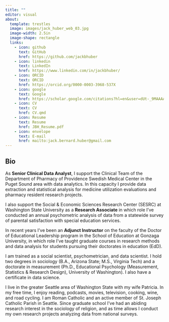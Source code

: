 ```yaml
---
title: ""
editor: visual
about: 
  template: trestles
  image: images/jack_huber_web_03.jpg
  image-width: 2.5in
  image-shape: rectangle
  links:
    - icon: github
      text: GitHub
      href: https://github.com/jackbhuber
    - icon: linkedin
      text: LinkedIn
      href: https://www.linkedin.com/in/jackbhuber/
    - icon: ORCID
      text: ORCID
      href: https://orcid.org/0000-0003-3968-537X
    - icon: google
      text: Google
      href: https://scholar.google.com/citations?hl=en&user=dUt-_9MAAAAJ&view_op=list_works&gmla=AJsN-F5ItHsXL2NzbPuomfVm6jO2FKvvwNDIQLS48WQwMDc8qF-fwqnUV95iJfCfNsf9IDbq3R1O4cHjP8RY4gMG8weuRyJlio-o0UUPJObSiBOCQJGJXNo
    - icon: CV
      text: CV
      href: CV.qmd
    - icon: Resume
      text: Resume
      href: JBH_Resume.pdf
    - icon: envelope
      text: E-mail
      href: mailto:jack.bernard.huber@gmail.com
---
```


## Bio

As **Senior Clinical Data Analyst**, I support the Clinical Team of the Department of Pharmacy of Providence Swedish Medical Center in the Puget Sound area with data analytics. In this capacity I provide data extraction and statistical analysis for medicine utilization evaluations and pharmacy resident research projects.

I also support the Social & Economic Sciences Research Center (SESRC) at Washington State University as a **Research Associate** in which role I've conducted an annual psychometric analysis of data from a statewide survey of parental satisfaction with special education services.

In recent years I've been an **Adjunct Instructor** on the faculty of the Doctor of Educational Leadership program in the School of Education at Gonzaga University, in which role I've taught graduate courses in research methods and data analysis for students pursuing their doctorates in education (EdD).

I am trained as a social scientist, psychometrician, and data scientist. I hold two degrees in sociology (B.A., Arizona State; M.S., Virginia Tech) and a doctorate in measurement (Ph.D., Educational Psychology (Measurement, Statistics & Research Design), University of Washington). I also have a certificate in data science.

I live in the greater Seattle area of Washington State with my wife Patricia. In my free time, I enjoy reading, podcasts, movies, television, cooking, wine, and road cycling. I am Roman Catholic and an active member of St. Joseph Catholic Parish in Seattle. Since graduate school I've had an abiding research interest in the sociology of religion, and as time allows I conduct my own research projects analyzing data from national surveys.
